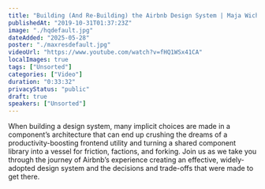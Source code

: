 ```yaml
---
title: "Building (And Re-Building) the Airbnb Design System | Maja Wichrowska & Tae Kim"
publishedAt: "2019-10-31T01:37:23Z"
image: "./hqdefault.jpg"
dateAdded: "2025-05-28"
poster: "./maxresdefault.jpg"
videoUrl: "https://www.youtube.com/watch?v=fHQ1WSx41CA"
localImages: true
tags: ["Unsorted"]
categories: ["Video"]
duration: "0:33:32"
privacyStatus: "public"
draft: true
speakers: ["Unsorted"]
---
```

When building a design system, many implicit choices are made in a component’s architecture that can end up crushing the dreams of a productivity-boosting frontend utility and turning a shared component library into a vessel for friction, factions, and forking. Join us as we take you through the journey of Airbnb’s experience creating an effective, widely-adopted design system and the decisions and trade-offs that were made to get there.
